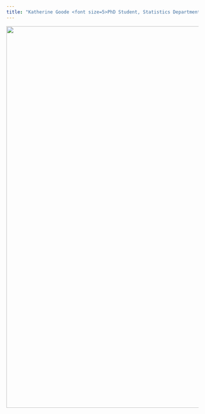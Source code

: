 ```yaml
---
title: "Katherine Goode <font size=5>PhD Student, Statistics Department, Iowa State University</font>"
---
```


<img src="/images/gl.png" width = 1000 />
